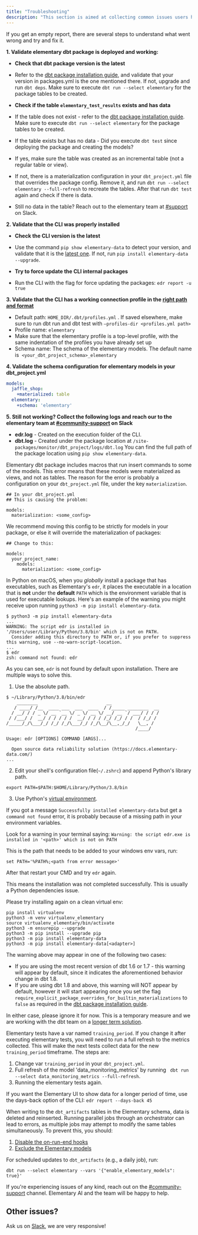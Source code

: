 ```yaml
---
title: "Troubleshooting"
description: "This section is aimed at collecting common issues users have to provide quick debug solutions."
---
```


<Accordion title="I run `edr report` and get an empty report">
  
If you get an empty report, there are several steps to understand what went wrong and try and fix it.

**1. Validate elementary dbt package is deployed and working:**

- **Check that dbt package version is the latest**

- Refer to the [dbt package installation guide](/oss/quickstart/quickstart-cli-package#step-by-step-install-elementary-dbt-package), and validate that your version in packages.yml is the one mentioned there. If not, upgrade and run `dbt deps`. Make sure to execute `dbt run --select elementary` for the package tables to be created.

- **Check if the table `elementary_test_results` exists and has data**
- If the table does not exist - refer to the [dbt package installation guide](/oss/quickstart/quickstart-cli-package#step-by-step-install-elementary-dbt-package). Make sure to execute `dbt run --select elementary` for the package tables to be created.
- If the table exists but has no data - Did you execute `dbt test` since deploying the package and creating the models?
- If yes, make sure the table was created as an incremental table (not a regular table or view).
- If not, there is a materialization configuration in your `dbt_project.yml` file that overrides the package config. Remove it, and run `dbt run --select elementary --full-refresh` to recreate the tables. After that run `dbt test` again and check if there is data.

- Still no data in the table? Reach out to the elementary team at [#support](https://elementary-data.com/community) on Slack.

**2. Validate that the CLI was properly installed**

- **Check the CLI version is the latest**

- Use the command `pip show elementary-data` to detect your version, and validate that it is the [latest one](https://github.com/elementary-data/elementary/releases/latest). If not, run
  `pip install elementary-data --upgrade`.

- **Try to force update the CLI internal packages**
- Run the CLI with the flag for force updating the packages:
  `edr report -u true`

**3. Validate that the CLI has a working connection profile in the [right path and format](https://docs.elementary-data.com/oss/cli-install#how-to-create-profiles-yml)**

-  Default path: `HOME_DIR/.dbt/profiles.yml` . If saved elsewhere, make sure to run dbt run and dbt test with `—profiles-dir <profiles.yml path>`
- Profile name: `elementary`
- Make sure that the elementary profile is a top-level profile, with the same indentation of the profiles you have already set up
- Schema name: The schema of the elementary models. The default name is  `<your_dbt_project_schema>_elementary`

**4. Validate the schema configuration for elementary models in your dbt_project.yml**
```yaml
models:
  jaffle_shop:
    +materialized: table
  elementary:
    +schema: 'elementary'
```
**5. Still not working? Collect the following logs and reach our to the elementary team at [#community-support](https://elementary-data.com/community) on Slack**

- **edr.log** - Created on the execution folder of the CLI.
- **dbt.log** - Created under the package location at
  `/site-packages/monitor/dbt_project/logs/dbt.log`
  You can find the full path of the package location using
  `pip show elementary-data`.

</Accordion>

<Accordion title="Error: `cannot insert into a view`">
  
Elementary dbt package includes macros that run insert commands to some of the models.
This error means that these models were materialized as views, and not as tables.
The reason for the error is probably a configuration on your `dbt_project.yml` file, under the key `materialization`.

```
## In your dbt_project.yml
## This is causing the problem:

models:
  materialization: <some_config>
```

We recommend moving this config to be strictly for models in your package, or else it will override the materialization of packages:

```
## Change to this:

models:
  your_project_name:
    models:
      materialization: <some_config>
```

</Accordion>

<Accordion title="Error: `command not found: edr` on macOS">
  
In Python on macOS, when you _globally_ install a package that has executables, such as Elementary's `edr`, it places the executable in a location that is **not** under the **default** `PATH` which is the environment variable that is used for executable lookups. Here's an example of the warning you might receive upon running `python3 -m pip install elementary-data`.

```shell
$ python3 -m pip install elementary-data
...
WARNING: The script edr is installed in '/Users/user/Library/Python/3.8/bin' which is not on PATH.
  Consider adding this directory to PATH or, if you prefer to suppress this warning, use --no-warn-script-location.
...
$ edr
zsh: command not found: edr
```

As you can see, `edr` is not found by default upon installation.
There are multiple ways to solve this.

1. Use the absolute path.

```shell
$ ~/Library/Python/3.8/bin/edr
    ________                          __
   / ____/ /__  ____ ___  ___  ____  / /_____ ________  __
  / __/ / / _ \/ __ `__ \/ _ \/ __ \/ __/ __ `/ ___/ / / /
 / /___/ /  __/ / / / / /  __/ / / / /_/ /_/ / /  / /_/ /
/_____/_/\___/_/ /_/ /_/\___/_/ /_/\__/\__,_/_/   \__, /
                                                 /____/

Usage: edr [OPTIONS] COMMAND [ARGS]...

  Open source data reliability solution (https://docs.elementary-data.com/)
...
```

2. Edit your shell's configuration file(`~/.zshrc`) and append Python's library path.

```
export PATH=$PATH:$HOME/Library/Python/3.8/bin
```

3. Use Python's [virtual environment](https://docs.python.org/3/tutorial/venv.html#creating-virtual-environments).

</Accordion>

<Accordion title="Error: `command not found: edr` on Windows">
  
If you got a message `Successfully installed elementary-data` but get a `command not found` error, it is probably because of a missing path in your environment variables.

Look for a warning in your terminal saying:
`Warning: the script edr.exe is installed in '<path>' which is not on PATH`

This is the path that needs to be added to your windows env vars, run:

```
set PATH='%PATH%;<path from error message>'
```

After that restart your CMD and try `edr` again.

</Accordion>

<Accordion title="Error: No such command 'monitor'">

This means the installation was not completed successfully. This is usually a Python dependencies issue.

Please try installing again on a clean virtual env:

```shell
pip install virtualenv
python3 -m venv virtualenv_elementary
source virtualenv_elementary/bin/activate
python3 -m ensurepip --upgrade
python3 -m pip install --upgrade pip
python3 -m pip install elementary-data
python3 -m pip install elementary-data[<adapter>]
```

</Accordion>

<Accordion title="WARNING - Installed package 'elementary' is overriding the built-in materialization 'XXX'">
  <Snippet file="dbt-18-materializations-common.mdx" />

  The warning above may appear in one of the following two cases: 
  * If you are using the most recent version of dbt 1.6 or 1.7 - this warning will appear by default, since it indicates the aforementioned behavior change in dbt 1.8.
  * If you are using dbt 1.8 and above, this warning will NOT appear by default, however it will start appearing once you set the flag `require_explicit_package_overrides_for_builtin_materializations` to `false` 
  as required in the [dbt package installation guide](/oss/quickstart/quickstart-cli-package#step-by-step-install-elementary-dbt-package).

  In either case, please ignore it for now. This is a temporary measure and we are working with the dbt team on a [longer term solution](https://github.com/dbt-labs/dbt-core/issues/10090).
</Accordion>

<Accordion title="I changed the training period but the results are the same">

Elementary tests have a var named `training_period`.
If you change it after executing elementary tests, you will need to run a full refresh to the metrics collected. This will make the next tests collect data for the new `training_period` timeframe.
The steps are:

1. Change var `training_period` in your `dbt_project.yml`.
2. Full refresh of the model 'data_monitoring_metrics' by running ` dbt run --select data_monitoring_metrics --full-refresh`.
3. Running the elementary tests again.

If you want the Elementary UI to show data for a longer period of time, use the days-back option of the CLI:
`edr report --days-back 45`

</Accordion>



<Accordion title="Error when trying to run parallel dbt jobs">

When writing to the `dbt_artifacts` tables in the Elementary schema, data is deleted and reinserted. Running parallel jobs through an orchestrator can lead to errors, as multiple jobs may attempt to modify the same tables simultaneously. 
To prevent this, you should:
1. [Disable the on-run-end hooks](https://docs.elementary-data.com/oss/general/faq#can-i-disable-the-on-run-end-hooks-or-results-uploading)
2. [Exclude the Elementary models](https://docs.elementary-data.com/oss/general/faq#can-i-disable-exclude-the-elementary-models)

For scheduled updates to `dbt_artifacts` (e.g., a daily job), run:

```
dbt run --select elementary --vars '{"enable_elementary_models": true}'
```

</Accordion>


<Accordion title="My problem is not listed here">

If you're experiencing issues of any kind, reach out on the [#community-support](https://elementary-community.slack.com/archives/C02CTC89LAX) channel. Elementary AI and the team will be happy to help.

</Accordion>

## Other issues?

Ask us on [Slack](https://elementary-data.com/community), we are very responsive!

